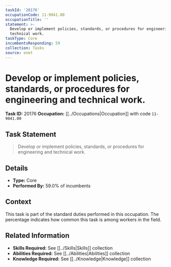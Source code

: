 ```yaml
---
taskId: '20176'
occupationCode: 11-9041.00
occupationTitle: ''
statement: >-
  Develop or implement policies, standards, or procedures for engineering and
  technical work.
taskType: Core
incumbentsResponding: 59
collection: Tasks
source: onet
---
```

# Develop or implement policies, standards, or procedures for engineering and technical work.

**Task ID:** 20176
**Occupation:** [[../Occupations|Occupation]] with code `11-9041.00`

## Task Statement

> Develop or implement policies, standards, or procedures for engineering and technical work.

## Details

- **Type:** Core
- **Performed By:** 59.0% of incumbents

## Context

This task is part of the standard duties performed in this occupation. The percentage indicates how common this task is among workers in the field.

## Related Information

- **Skills Required:** See [[../Skills|Skills]] collection
- **Abilities Required:** See [[../Abilities|Abilities]] collection
- **Knowledge Required:** See [[../Knowledge|Knowledge]] collection
